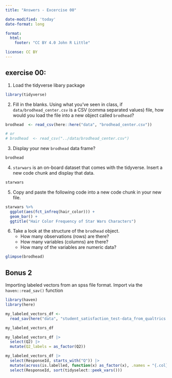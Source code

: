 ```yaml
---
title: "Answers - Excercise 00"

date-modified: 'today'
date-format: long

format: 
  html:
    footer: "CC BY 4.0 John R Little"

license: CC BY    
---
```


## exercise 00:

1.  Load the tidyverse libary package

```r
library(tidyverse)
```

2.  Fill in the blanks. Using what you've seen in class, if `data/brodhead_center.csv` is a CSV (comma separated values) file, how would you load the file into a new object called `brodhead`?

```r
brodhead  <- read_csv(here::here("data", "brodhead_center.csv"))

# or
# brodhead  <- read_csv("../data/brodhead_center.csv")
```

3.  Display your new `brodhead` data frame?

```r
brodhead
```

4.  `starwars` is an on-board dataset that comes with the tidyverse. Insert a new code chunk and display that data.

```r
starwars
```

5.  Copy and paste the following code into a new code chunk in your new file.

```r
starwars %>% 
  ggplot(aes(fct_infreq(hair_color))) + 
  geom_bar() + 
  ggtitle("Hair Color Frequency of Star Wars Characters")
```

6.  Take a look at the structure of the `brodhead` object.
    -   How many observations (rows) are there?
    -   How many variables (columns) are there?
    -   How many of the variables are numeric data?

```r
glimpse(brodhead)
```

## Bonus 2

Importing labeled vectors from an spss file format. Import via the `haven::read_sav()` function

```r
library(haven)
library(here)

my_labeled_vectors_df <- 
  read_sav(here("data", "student_satisfaction_test-data_from_qualtrics.sav"))

my_labeled_vectors_df

my_labeled_vectors_df |> 
  select(Q2) |> 
  mutate(Q2_labels = as_factor(Q2))

my_labeled_vectors_df |> 
  select(ResponseId, starts_with("Q")) |> 
  mutate(across(is.labelled, function(x) as_factor(x), .names = "{.col}_label")) |>
  select(ResponseId, sort(tidyselect::peek_vars()))

```
